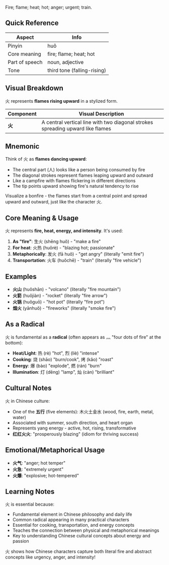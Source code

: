 Fire; flame; heat; hot; anger; urgent; train.

## Quick Reference

| Aspect        | Info               |
| ------------- | ------------------ |
| Pinyin        | huǒ                |
| Core meaning  | fire; flame; heat; hot |
| Part of speech| noun, adjective    |
| Tone          | third tone (falling-rising) |

## Visual Breakdown

火 represents **flames rising upward** in a stylized form.

| Component | Visual Description |
| --------- | ------------------ |
| **火**    | A central vertical line with two diagonal strokes spreading upward like flames |

## Mnemonic

Think of 火 as **flames dancing upward**:
- The central part (人) looks like a person being consumed by fire
- The diagonal strokes represent flames leaping upward and outward
- Like a campfire with flames flickering in different directions
- The tip points upward showing fire's natural tendency to rise

Visualize a bonfire - the flames start from a central point and spread upward and outward, just like the character 火.

## Core Meaning & Usage

火 represents **fire, heat, energy, and intensity**. It's used:

1. **As "fire"**: 生火 (shēng huǒ) - "make a fire"
2. **For heat**: 火热 (huǒrè) - "blazing hot; passionate"
3. **Metaphorically**: 发火 (fā huǒ) - "get angry" (literally "emit fire")
4. **Transportation**: 火车 (huǒchē) - "train" (literally "fire vehicle")

## Examples

- **火山** (huǒshān) - "volcano" (literally "fire mountain")
- **火箭** (huǒjiàn) - "rocket" (literally "fire arrow")
- **火锅** (huǒguō) - "hot pot" (literally "fire pot")
- **烟火** (yānhuǒ) - "fireworks" (literally "smoke fire")

## As a Radical

火 is fundamental as a **radical** (often appears as 灬 "four dots of fire" at the bottom):
- **Heat/Light**: 热 (rè) "hot", 烈 (liè) "intense"
- **Cooking**: 烧 (shāo) "burn/cook", 烤 (kǎo) "roast"
- **Energy**: 爆 (bào) "explode", 燃 (rán) "burn"
- **Illumination**: 灯 (dēng) "lamp", 灿 (càn) "brilliant"

## Cultural Notes

火 in Chinese culture:
- One of the **五行** (five elements): 木火土金水 (wood, fire, earth, metal, water)
- Associated with summer, south direction, and heart organ
- Represents yang energy - active, hot, rising, transformative
- **红红火火**: "prosperously blazing" (idiom for thriving success)

## Emotional/Metaphorical Usage

- **火气**: "anger; hot temper"
- **火急**: "extremely urgent"
- **火爆**: "explosive; hot-tempered"

## Learning Notes

火 is essential because:
- Fundamental element in Chinese philosophy and daily life
- Common radical appearing in many practical characters
- Essential for cooking, transportation, and energy concepts
- Teaches the connection between physical and metaphorical meanings
- Key to understanding Chinese cultural concepts about energy and passion

火 shows how Chinese characters capture both literal fire and abstract concepts like urgency, anger, and intensity!
